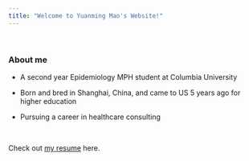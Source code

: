 ```yaml
---
title: "Welcome to Yuanming Mao's Website!"
---
```


\

### **About me**

* A second year Epidemiology MPH student at Columbia University

* Born and bred in Shanghai, China, and came to US 5 years ago for higher education

* Pursuing a career in healthcare consulting

\

Check out [my resume](resume.html) here.

